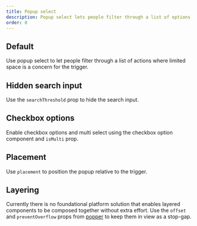 ```yaml
---
title: Popup select
description: Popup select lets people filter through a list of options.
order: 0
---
```



## Default

Use popup select to let people filter through a list of actions where limited space is a concern for the trigger.

<Example Component={SelectPopup} packageName="@atlaskit/select" />

## Hidden search input

Use the `searchThreshold` prop to hide the search input.

<Example Component={SelectPopupNoSearch} packageName="@atlaskit/select" />

## Checkbox options

Enable checkbox options and multi select using the checkbox option component and `isMulti` prop.

<Example Component={SelectPopupCheckbox} packageName="@atlaskit/select" />

## Placement

Use `placement` to position the popup relative to the trigger.

<Example Component={SelectPopupPlacement} packageName="@atlaskit/select" />

## Layering

Currently there is no foundational platform solution that enables layered components to be composed together without extra effort.
Use the `offset` and `preventOverflow` props from [popper](https://atlaskit.atlassian.com/packages/design-system/popper) to keep them in view as a stop-gap.

<Example Component={SelectPopupModalExample} packageName="@atlaskit/select" />
